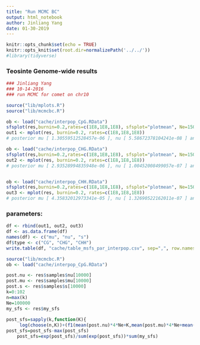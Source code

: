 ```yaml
---
title: "Run MCMC BC"
output: html_notebook
author: Jinliang Yang
date: 01-30-2019
---
```



```r
knitr::opts_chunk$set(echo = TRUE) 
knitr::opts_knit$set(root.dir=normalizePath('../../')) 
#library(tidyverse)
```


### Teosinte Genome-wide results

```r
### Jinliang Yang
### 10-14-2016
### run MCMC for comet on chr10

source("lib/mplots.R")
source("lib/mcmcbc.R")

ob <- load("cache/interpop_CpG.RData")
sfsplot(res,burnin=0.2,rates=c(1E8,1E8,1E8), sfsplot="plotmean", Ne=150000, k=0:102)
out1 <- mplot(res, burnin=0.2, rates=c(1E8,1E8,1E8))
# posterior mu [ 1.30559512528457e-06 ], nu [ 5.58672378104241e-08 ] and s [ 1.41280309789766e-05 ]

ob <- load("cache/interpop_CHG.RData")
sfsplot(res,burnin=0.2,rates=c(1E8,1E8,1E8), sfsplot="plotmean", Ne=150000, k=0:102)
out2 <- mplot(res, burnin=0.2, rates=c(1E8,1E8,1E8))
# posterior mu [ 2.93528994835948e-06 ], nu [ 1.00452008499057e-07 ] and s [ 1.57231160388082e-05 ]


ob <- load("cache/interpop_CHH.RData")
sfsplot(res,burnin=0.2,rates=c(1E8,1E8,1E8), sfsplot="plotmean", Ne=150000, k=0:102)
out3 <- mplot(res, burnin=0.2, rates=c(1E8,1E8,1E8))
# posterior mu [ 4.35832012973341e-05 ], nu [ 1.32690522162011e-07 ] and s [ 8.23674955927584e-10 ]


```


### parameters:

```r
df <- rbind(out1, out2, out3)
df <- as.data.frame(df)
names(df) <- c("mu", "nu", "s")
df$type <- c("CG", "CHG", "CHH")
write.table(df, "cache/table_msfs_par_interpop.csv", sep=",", row.names=FALSE, quote=FALSE)
```



```r
source("lib/mcmcbc.R")
ob <- load("cache/interpop_CpG.RData")

post.nu <- res$samples$nu[10000]
post.mu <- res$samples$mu[10000]
post.s <- res$samples$s[10000]
k=0:102
n=max(k)
Ne=100000
my_sfs <- res$my_sfs
  
post_sfs=sapply(k,function(K){
     log(choose(n,K))+(f1(mean(post.nu)*4*Ne+K,mean(post.mu)*4*Ne+mean(post.nu)*4*Ne+n,mean(post.s)*4*Ne)+proch(mean(post.nu)*4*Ne,K)+proch(mean(post.mu)*4*Ne,n-K))-(f1(mean(post.nu)*4*Ne,mean(post.mu)*4*Ne+mean(post.nu)*4*Ne,mean(post.s)*4*Ne)+proch(mean(post.mu)*4*Ne+mean(post.nu)*4*Ne,n))})
post_sfs=post_sfs-max(post_sfs)
    post_sfs=exp(post_sfs)/sum(exp(post_sfs))*sum(my_sfs)

```


